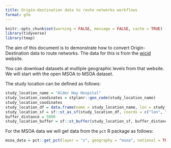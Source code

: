 ```yaml
---
title: Origin-destination data to route networks workflows
format: gfm
---
```


```r
knitr::opts_chunk$set(warning = FALSE, message = FALSE, cache = TRUE)
library(tidyverse)
library(tmap)
```

The aim of this document is to demonstrate how to convert Origin-Destination data to route networks.
The data for this is from the [wicid](https://wicid.ukdataservice.ac.uk/flowdata/cider/wicid/downloads.php) website.

You can download datasets at multiple geographic levels from that website.
We will start with the open MSOA to MSOA dataset.

The study location can be defined as follows:


```r
study_location_name = "Alder Hay Hospital"
study_location_coodinates = stplanr::geo_code(study_location_name)
study_location_coodinates
study_location_df = data.frame(name = study_location_name, lon = study_location_coodinates[1], lat = study_location_coodinates[2])
study_location_sf = sf::st_as_sf(study_location_df, coords = c("lon", "lat"), crs = 4326)
buffer_distance = 5000
study_location_buffer = sf::st_buffer(study_location_sf, buffer_distance)
```

For the MSOA data we will get data from the `pct` R package as follows:


```r
msoa_data = pct::get_pct(layer = "z", geography = "msoa", national = TRUE)
```
